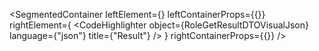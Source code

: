 
<SegmentedContainer
  leftElement={<RoleGetResultDTODesc />}
  leftContainerProps={{}}
  rightElement={
    <CodeHighlighter
      object={RoleGetResultDTOVisualJson}
      language={"json"}
      title={"Result"}
    />
  }
  rightContainerProps={{}}
/>
